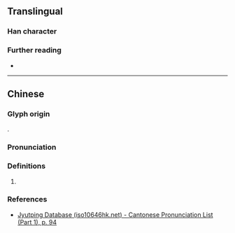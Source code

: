 {{character info}}
==Translingual==

===Han character===
{{Han char|rn=38|rad=女|as=09|sn=12|four=|canj=VPPA|ids=⿰女皆}}

===Further reading===
* {{Han ref|kx=0267.040|dkj=06510|hdz=21064.170|uh=5A98|ud=23192}}

----

==Chinese==
{{zh-forms}}

===Glyph origin===
{{Han compound|女|皆|c1=s|c2=p|ls=psc|t1=woman}}.

===Pronunciation===
{{zh-pron
|m=jiē
|c=gaai1
|mc=y
|oc=y
|cat=
}}

===Definitions===
{{head|zh|Han character}}

# {{rfdef|zh}}

===References===
* [http://www.iso10646hk.net/jp/document/download.jsp Jyutping Database (iso10646hk.net) - Cantonese Pronunciation List (Part 1), p. 94]